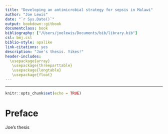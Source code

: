```yaml
--- 
title: "Developing an antimicrobial strategy for sepsis in Malawi"
author: "Joe Lewis"
date: "`r Sys.Date()`"
output: bookdown::gitbook
documentclass: book
bibliography: ["/Users/joelewis/Documents/bib/library.bib"]
csl: bmj.csl
biblio-style: apalike
link-citations: yes
description: "Joe's thesis. Yikes!"
header-includes:
  \usepackage{array}
   \usepackage{threeparttable}
   \usepackage{longtable}
   \usepackage{float}
---
```

---
```r
knitr::opts_chunk$set(echo = TRUE)
```

# Preface {-}

Joe's thesis 
